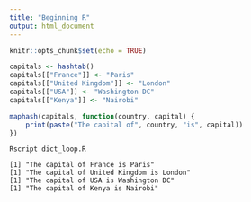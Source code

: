 ```yaml
---
title: "Beginning R"
output: html_document
---
```


```r
knitr::opts_chunk$set(echo = TRUE)
```

```R
capitals <- hashtab()
capitals[["France"]] <- "Paris"
capitals[["United Kingdom"]] <- "London"
capitals[["USA"]] <- "Washington DC"
capitals[["Kenya"]] <- "Nairobi"

maphash(capitals, function(country, capital) {
    print(paste("The capital of", country, "is", capital))
})
```

```
Rscript dict_loop.R

[1] "The capital of France is Paris"
[1] "The capital of United Kingdom is London"
[1] "The capital of USA is Washington DC"
[1] "The capital of Kenya is Nairobi"
```

